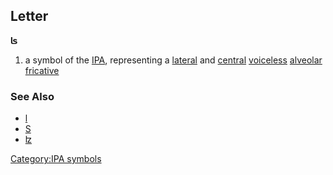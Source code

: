 ==Letter==
'''ʪ'''

#a symbol of the [[IPA]], representing a [[lateral]] and [[central]] [[voiceless]] [[alveolar]] [[fricative]]
===See Also===
*[[l]]
*[[S]]
*[[ʫ]]
[[Category:IPA symbols]]